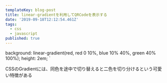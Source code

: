 ```yaml
---
templateKey: blog-post
title: linear-gradientを利用してQRCodeを表示する
date: '2019-09-18T12:12:54.461Z'
tags:
  - css
  - javascript
published: true
---
```


  background: linear-gradient(red, red 0 10%, blue 10% 40%, green 40% 100%);
  height: 2em;
`

CSSのGradientには、同色を途中で切り替えると二色を切り分けるという可愛い特徴がある

<Dotted></Dotted>